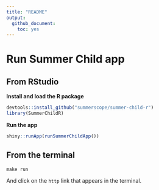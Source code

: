 ```yaml
---
title: "README"
output: 
  github_document:
    toc: yes
---
```


# Run Summer Child app 

## From RStudio

**Install and load the R package**

```r
devtools::install_github("summerscope/summer-child-r")
library(SummerChildR)
```

**Run the app**

```r
shiny::runApp(runSummerChildApp())
```


## From the terminal

```
make run
```

And click on the `http` link that appears in the terminal.
